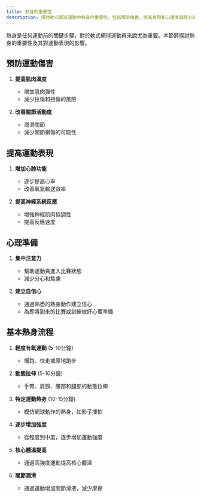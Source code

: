```yaml
---
title: 熱身的重要性
description: 探討軟式網球運動中熱身的重要性，包括預防傷害、提高表現和心理準備等方面
---
```

熱身是任何運動前的關鍵步驟，對於軟式網球運動員來說尤為重要。本節將探討熱身的重要性及其對運動表現的影響。

## 預防運動傷害

1. **提高肌肉溫度**
   - 增加肌肉彈性
   - 減少拉傷和扭傷的風險

2. **改善關節活動度**
   - 潤滑關節
   - 減少關節損傷的可能性

## 提高運動表現

1. **增加心肺功能**
   - 逐步提高心率
   - 改善氧氣輸送效率

2. **提高神經系統反應**
   - 增強神經肌肉協調性
   - 提高反應速度

## 心理準備

1. **集中注意力**
   - 幫助運動員進入比賽狀態
   - 減少分心和焦慮

2. **建立自信心**
   - 通過熟悉的熱身動作建立信心
   - 為即將到來的比賽或訓練做好心理準備

## 基本熱身流程

1. **輕度有氧運動** (5-10分鐘)
   - 慢跑、快走或原地跑步

2. **動態拉伸** (5-10分鐘)
   - 手臂、肩膀、腰部和腿部的動態拉伸

3. **特定運動熱身** (10-15分鐘)
   - 模仿網球動作的熱身，如影子揮拍

4. **逐步增加強度**
   - 從輕度到中度，逐步增加運動強度

5. **核心體溫提高**
   - 通過高強度運動提高核心體溫

6. **關節潤滑**
   - 通過運動增加關節滑液，減少摩擦
